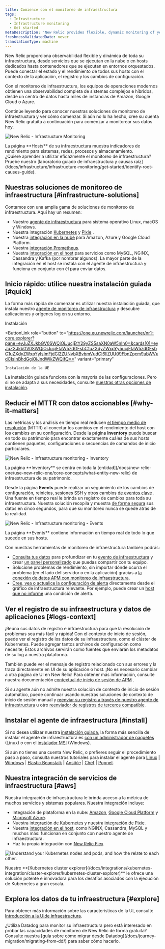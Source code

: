 ```yaml
---
title: Comience con el monitoreo de infraestructura
tags:
  - Infrastructure
  - Infrastructure monitoring
  - Get started
metaDescription: 'New Relic provides flexible, dynamic monitoring of your entire infrastructure. Learn about features, installation, and use cases.'
freshnessValidatedDate: never
translationType: machine
---
```






New Relic proporciona observabilidad flexible y dinámica de toda su infraestructura, desde servicios que se ejecutan en la nube o en hosts dedicados hasta contenedores que se ejecutan en entornos orquestados. Puede conectar el estado y el rendimiento de todos sus hosts con el contexto de la aplicación, el registro y los cambios de configuración.

Con el monitoreo de infraestructura, los equipos de operaciones modernos obtienen una observabilidad completa de sistemas complejos e híbridos, desde un centro de datos hasta miles de instancias de Amazon, Google Cloud o Azure.

Continúe leyendo para conocer nuestras soluciones de monitoreo de infraestructura y ver cómo comenzar. Si aún no lo ha hecho, cree su cuenta New Relic gratuita a continuación para comenzar a monitorear sus datos hoy.

<InlineSignup/>

<img
  title="New Relic - Infrastructure Monitoring"
  alt="New Relic - Infrastructure Monitoring"
  src={infrastructureMainUi}
/>

<figcaption>
  La página <DoNotTranslate>**Hosts**</DoNotTranslate> de su infraestructura muestra indicadores de rendimiento para sistemas, redes, procesos y almacenamiento.
</figcaption>

<Callout variant="tip">
  ¿Quiere aprender a utilizar eficazmente el monitoreo de infraestructura? Pruebe nuestro [laboratorio guiado de infraestructura y causas raíz](/docs/infrastructure/infrastructure-monitoring/get-started/identify-root-causes-guide).
</Callout>

## Nuestras soluciones de monitoreo de infraestructura [#infrastructure-solutions]

Contamos con una amplia gama de soluciones de monitoreo de infraestructura. Aquí hay un resumen:

* Nuestro [agente de infraestructura](/docs/infrastructure/install-infrastructure-agent/get-started/install-infrastructure-agent) para sistema operativo Linux, macOS y Windows.
* Nuestra integración [Kubernetes](/docs/kubernetes-pixie/kubernetes-integration/installation/kubernetes-integration-install-configure) y [Pixie](/docs/kubernetes-pixie/auto-telemetry-pixie/get-started-auto-telemetry-pixie) .
* Nuestra [integración en la nube](/docs/infrastructure/infrastructure-integrations/get-started/introduction-infrastructure-integrations/#cloud-integrations) para Amazon, Azure y Google Cloud Platform.
* Nuestra [integración Prometheus](/docs/infrastructure/prometheus-integrations/get-started/send-prometheus-metric-data-new-relic).
* Nuestra [integración en el host](/docs/infrastructure/infrastructure-integrations/get-started/introduction-infrastructure-integrations/#on-host-integrations) para servicios como MySQL, NGINX, Cassandra y Kafka (por nombrar algunos). La mayor parte de la integración en el host se instala con el agente de infraestructura y funciona en conjunto con él para enviar datos.

## Inicio rápido: utilice nuestra instalación guiada [#quick]

La forma más rápida de comenzar es utilizar nuestra instalación guiada, que instala nuestro [agente de monitoreo de infraestructura](/docs/infrastructure/install-infrastructure-agent/get-started/install-infrastructure-agent) y descubre aplicaciones y orígenes log en su entorno.

<ButtonGroup>
  <ButtonLink
    role="button"
    to="https://one.newrelic.com/launcher/nr1-core.explorer?pane=eyJuZXJkbGV0SWQiOiJucjEtY29yZS5saXN0aW5nIn0=&cards[0]=eyJuZXJkbGV0SWQiOiJucjEtaW5zdGFsbC1uZXdyZWxpYy5ucjEtaW5zdGFsbC1uZXdyZWxpYyIsImFjdGl2ZUNvbXBvbmVudCI6IlZUU09FbnZpcm9ubWVudCIsInBhdGgiOiJndWlkZWQifQ=="
    variant="primary"
  >
    Instalación
  </ButtonLink>

  <ButtonLink
    role="button"
    to="https://one.eu.newrelic.com/launcher/nr1-core.explorer?pane=eyJuZXJkbGV0SWQiOiJucjEtY29yZS5saXN0aW5nIn0=&cards[0]=eyJuZXJkbGV0SWQiOiJucjEtaW5zdGFsbC1uZXdyZWxpYy5ucjEtaW5zdGFsbC1uZXdyZWxpYyIsImFjdGl2ZUNvbXBvbmVudCI6IlZUU09FbnZpcm9ubWVudCIsInBhdGgiOiJndWlkZWQifQ=="
    variant="primary"
  >
    Instalación de la UE
  </ButtonLink>
</ButtonGroup>

La instalación guiada funciona con la mayoría de las configuraciones. Pero si no se adapta a sus necesidades, consulte [nuestras otras opciones de instalación](#install).

## Reducir el MTTR con datos accionables [#why-it-matters]

Las métricas y los análisis en tiempo real reducen [el tiempo medio de resolución](https://newrelic.com/devops/how-to-reduce-mttr) (MTTR) al conectar los cambios en el rendimiento del host con los cambios en su configuración. Desde la página <DoNotTranslate>**Inventory**</DoNotTranslate> puede buscar en todo su patrimonio para encontrar exactamente cuáles de sus hosts contienen paquetes, configuraciones o secuencias de comandos de inicio particulares.

<img
  title="New Relic - Infrastructure monitoring - Inventory"
  alt="New Relic - Infrastructure monitoring - Inventory"
  src={infrastructureInventory}
/>

<figcaption>
  La página <DoNotTranslate>**Inventory**</DoNotTranslate> se centra en toda la [entidad](/docs/new-relic-one/use-new-relic-one/core-concepts/what-entity-new-relic) de infraestructura de su patrimonio.
</figcaption>

Desde la página <DoNotTranslate>**Events**</DoNotTranslate> puede realizar un seguimiento de los cambios de configuración, reinicios, sesiones SSH y otros cambios [de eventos clave](/docs/infrastructure-events-page#types) . Una fuente en tiempo real le brinda un registro de cambios para toda su infraestructura. Nuestra solución recopila y muestra [de forma segura](/docs/infrastructure/new-relic-infrastructure/getting-started/infrastructure-security) sus datos en cinco segundos, para que su monitoreo nunca se quede atrás de la realidad.

<img
  title="New Relic - Infrastructure monitoring - Events"
  alt="New Relic - Infrastructure monitoring - Events"
  src={infrastructureEvents}
/>

<figcaption>
  La página <DoNotTranslate>**Events**</DoNotTranslate> contiene información en tiempo real de todo lo que sucede en sus hosts.
</figcaption>

Con nuestras herramientas de monitoreo de infraestructura también podrás:

* [Consulta tus datos](/docs/using-new-relic/data/understand-data/query-new-relic-data) para profundizar en tu [evento de infraestructura](/docs/default-infrastructure-events-attributes) y crear [un panel personalizado](/docs/dashboards/new-relic-one-dashboards/get-started/introduction-new-relic-one-dashboards) que puedas compartir con tu equipo.
* Solucione problemas de rendimiento, sin importar dónde ocurra el problema (en el lado del servidor o en la aplicación) gracias a [la conexión de datos APM con monitoreo de infraestructura](/docs/infrastructure/new-relic-infrastructure/data-instrumentation/new-relic-apm-data-infrastructure).
* [Cree, vea o actualice la configuración de alerta](/docs/add-edit-or-view-host-alert-information) directamente desde el gráfico de infraestructura relevante. Por ejemplo, puede crear un [host que no informe](/docs/infrastructure/new-relic-infrastructure/configuration/create-infrastructure-host-not-reporting-condition) una condición de alerta.

## Ver el registro de su infraestructura y datos de aplicaciones [#logs-context]

¡Reúna sus datos de registro e infraestructura para que la resolución de problemas sea más fácil y rápida! Con el contexto de inicio de sesión, puede ver el registro de los datos de su infraestructura, como el clúster de Kubernetes. Puede agregar tantos archivos de configuración como necesite; Estos archivos servirán como fuentes que enviarán los metadatos de su log a nuestra plataforma.

También puede ver el mensaje de registro relacionado con sus errores y la traza directamente en UI de su aplicación o host. ¡No es necesario cambiar a otra página de UI en New Relic! Para obtener más información, consulte nuestra documentación [contextual de inicio de sesión de APM](/docs/apm/new-relic-apm/getting-started/get-started-logs-context) .

Si su agente <InlinePopover type="apm"/>aún no admite nuestra solución de contexto de inicio de sesión automático, puede continuar usando nuestras soluciones de contexto de inicio de sesión manual y [reenviar su registro a través de nuestro agente de infraestructura](/docs/logs/forward-logs/forward-your-logs-using-infrastructure-agent/) u otro [reenviador de registros de terceros compatible](/docs/logs/forward-logs/enable-log-management-new-relic).

## Instalar el agente de infraestructura [#install]

Si no desea utilizar nuestra [instalación guiada](#quick), la forma más sencilla de instalar el agente de infraestructura es [con un administrador de paquetes](/docs/infrastructure/install-configure-manage-infrastructure/linux-installation/install-infrastructure-linux-using-package-manager) (Linux) o con el [instalador MSI](/docs/infrastructure/install-configure-manage-infrastructure/windows-installation/install-infrastructure-windows-server-using-msi-installer) (Windows).

Si aún no tienes una cuenta New Relic, o prefieres seguir el procedimiento paso a paso, consulta nuestros tutoriales para instalar el agente para [Linux](/docs/infrastructure/install-configure-manage-infrastructure/linux-installation/install-infrastructure-linux-using-package-manager) \| [Windows](/docs/infrastructure/new-relic-infrastructure/installation/install-infrastructure-windows-server) \| [Elastic Beanstalk](/docs/infrastructure/new-relic-infrastructure/installation/install-infrastructure-agent-aws-elastic-beanstalk) \| [Ansible](/docs/infrastructure/new-relic-infrastructure/config-management-tools/configure-new-relic-infrastructure-using-ansible) \| [Chef](/docs/infrastructure/new-relic-infrastructure/config-management-tools/configure-new-relic-infrastructure-using-chef) \| [Puppet](/docs/infrastructure/new-relic-infrastructure/config-management-tools/configure-new-relic-infrastructure-puppet).

## Nuestra integración de servicios de infraestructura [#aws]

Nuestra integración de infraestructura le brinda acceso a la métrica de muchos servicios y sistemas populares. Nuestra integración incluye:

* Integración de plataforma en la nube: [Amazon](/docs/infrastructure/amazon-integrations/aws-integrations-list), [Google Cloud Platform](/docs/integrations/google-cloud-platform-integrations) y [Microsoft Azure](/docs/infrastructure/microsoft-azure-integrations/azure-integrations-list).
* Nuestra [integración de Kubernetes](/docs/kubernetes-pixie/kubernetes-integration/installation/kubernetes-integration-install-configure) y nuestra [integración de Pixie](/docs/kubernetes-pixie/auto-telemetry-pixie/get-started-auto-telemetry-pixie).
* Nuestra [integración en el host](/docs/infrastructure/host-integrations/host-integrations-list), como NGINX, Cassandra, MySQL y muchos más: funcionan en conjunto con nuestro agente de infraestructura.
* Haz tu propia integración con [New Relic Flex](/docs/introduction-new-relics-flex-integration).

<img
  title="NR_Cluster_Explorer.png"
  alt="Understand your Kubernetes nodes and pods, and how the relate to each other. "
  src={infrastructurek8ClusterExplorer}
/>

<figcaption>
  Nuestro <DoNotTranslate>**[Kubernetes cluster explorer](/docs/integrations/kubernetes-integration/cluster-explorer/kubernetes-cluster-explorer)**</DoNotTranslate> le ofrece una solución potente e innovadora para los desafíos asociados con la ejecución de Kubernetes a gran escala.
</figcaption>

## Explora los datos de tu infraestructura [#explore]

Para obtener más información sobre las características de la UI, consulte [Introducción a la UIde infraestructura](/docs/infrastructure/infrastructure-ui-pages/infra-ui-overview).

<Callout variant="tip">
  ¿Utiliza Datadog para monitor su infraestructura pero está interesado en probar las capacidades de monitoreo de New Relic de forma gratuita? Consulte nuestra [guía sobre cómo migrar desde Datadog](/docs/journey-migration/migrating-from-dd/) para saber cómo hacerlo.
</Callout>